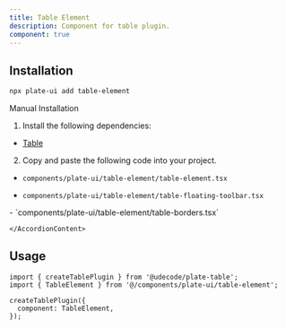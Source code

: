 ```yaml
---
title: Table Element
description: Component for table plugin.
component: true
---
```


[//]: # '<ComponentExample src="/src/components/examples/PlaygroundDemo.tsx">'
[//]: # '  <PlaygroundDemo />'
[//]: # '</ComponentExample>'

## Installation

```bash
npx plate-ui add table-element
```

<Accordion type="single" collapsible>
  <AccordionItem value="manual-installation">
    <AccordionTrigger>Manual Installation</AccordionTrigger>
    <AccordionContent>

1. Install the following dependencies:

- [Table](/docs/table)

2. Copy and paste the following code into your project.

- `components/plate-ui/table-element/table-element.tsx`

<ComponentSource src="/src/components/plate-ui/table-element/table-element.tsx" />

- `components/plate-ui/table-element/table-floating-toolbar.tsx`

<ComponentSource src="/src/components/plate-ui/table-element/table-floating-toolbar.tsx" />
- `components/plate-ui/table-element/table-borders.tsx`

<ComponentSource src="/src/components/plate-ui/table-element/table-borders.tsx" />

    </AccordionContent>

  </AccordionItem>
</Accordion>

## Usage

```tsx
import { createTablePlugin } from '@udecode/plate-table';
import { TableElement } from '@/components/plate-ui/table-element';
```

```tsx
createTablePlugin({
  component: TableElement,
});
```
